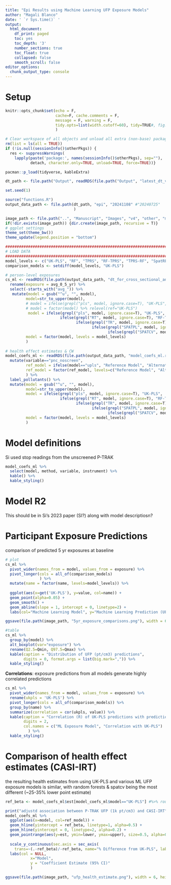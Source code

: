 ```yaml
---
title: "Epi Results using Machine Learning UFP Exposure Models"
author: "Magali Blanco"
date: ' `r Sys.time()` '
output:
  html_document:
    df_print: paged
    toc: yes
    toc_depth: '3'
    number_sections: true
    toc_float: true
    collapsed: false
    smooth_scroll: false
editor_options: 
  chunk_output_type: console
---
```


# Setup 

```r
knitr::opts_chunk$set(echo = F, 
                      cache=F, cache.comments = F, 
                      message = F, warning = F, 
                      tidy.opts=list(width.cutoff=60), tidy=TRUE#, fig.height = 10, fig.width = 10
                      )  

# Clear workspace of all objects and unload all extra (non-base) packages
rm(list = ls(all = TRUE))
if (!is.null(sessionInfo()$otherPkgs)) {
  res <- suppressWarnings(
    lapply(paste('package:', names(sessionInfo()$otherPkgs), sep=""),
           detach, character.only=TRUE, unload=TRUE, force=TRUE))}

pacman::p_load(tidyverse, kableExtra)    

dt_path <- file.path("Output", readRDS(file.path("Output", "latest_dt_version.rda")))

set.seed(1)

source("functions.R")
output_data_path <- file.path(dt_path, "epi", "20241108" #"20240725"
                              )

image_path <- file.path("..", "Manuscript", "Images", "v4", "other", "ml")
if(!dir.exists(image_path)) {dir.create(image_path, recursive = T)}
# ggplot settings
theme_set(theme_bw())
theme_update(legend.position = "bottom")

##################################################################################################
# LOAD DATA
##################################################################################################
model_levels <- c("UK-PLS", "RF", "TPRS", "RF-TPRS", "TPRS-RF", "SpatRF-PL", "SpatRF-NP")
comparison_models <- setdiff(model_levels, "UK-PLS")

# person-level exposures 
cs_ml <- readRDS(file.path(output_data_path, "dt_for_cross_sectional_analysis_machine_learning.rda")) %>%
  rename(exposure = avg_0_5_yr) %>%  
  select(-starts_with("avg_")) %>%
   mutate(model = gsub("^u", "", model),
         model=str_to_upper(model),
         # model = ifelse(grepl("pls", model, ignore.case=T), "UK-PLS", model),
         # model = factor(model) %>% relevel(ref="UK-PLS")
          model = ifelse(grepl("pls", model, ignore.case=T), "UK-PLS",
                        ifelse(grepl("RT", model, ignore.case=T), "RF-TPRS",
                               ifelse(grepl("TR", model, ignore.case=T), "TPRS-RF",
                                      ifelse(grepl("SPATPL", model, ignore.case=T), "SpatRF-PL", 
                                             ifelse(grepl("SPATCV", model, ignore.case=T), "SpatRF-NP", model))))),
         model = factor(model, levels = model_levels)
         )
  
# health effect estimates & CW
model_coefs_ml <- readRDS(file.path(output_data_path, "model_coefs_ml.rda")) %>%
  mutate(variable=="pnc_noscreen",
         ref_model = ifelse(model=="upls", "Reference Model", "Alternative Machine Learning Model"),
         ref_model = factor(ref_model, levels=c("Reference Model", "Alternative Machine Learning Model"))
         ) %>%
  label_pollutants() %>%
  mutate(model = gsub("^u", "", model),
         model=str_to_upper(model),
         model = ifelse(grepl("pls", model, ignore.case=T), "UK-PLS",
                        ifelse(grepl("RT", model, ignore.case=T), "RF-TPRS",
                               ifelse(grepl("TR", model, ignore.case=T), "TPRS-RF",
                                      ifelse(grepl("SPATPL", model, ignore.case=T), "SpatRF-PL", 
                                             ifelse(grepl("SPATCV", model, ignore.case=T), "SpatRF-NP", model))))),
         model = factor(model, levels = model_levels)
         )

```

# Model definitions

Si used stop readings from the unscreened P-TRAK

```r
model_coefs_ml %>%
  select(model, method, variable, instrument) %>%
  kable() %>% 
  kable_styling()

```

# Model R2
This should be in Si's 2023 paper (SI?) along with model descriptiosn? 

# Participant Exposure Predictions 

comparison of predicted 5 yr exposures at baseline

```r
# plot
cs_ml %>%
  pivot_wider(names_from = model, values_from = exposure) %>% 
  pivot_longer(cols = all_of(comparison_models)  
               ) %>%
  mutate(name = factor(name, levels=model_levels)) %>% 
  
  ggplot(aes(x=get('UK-PLS'), y=value, col=name)) +
  geom_point(alpha=0.05) +
  geom_smooth() +
  geom_abline(slope = 1, intercept = 0, linetype=2) + 
  labs(col="Machine Learning Model", y="Machine Learning Prediction (UFP pt/cm3)", x= "UK-PLS Prediction (UFP pt/cm3)")

ggsave(file.path(image_path, "5yr_exposure_comparisons.png"), width = 6, height = 6)

#table
cs_ml %>%
  group_by(model) %>%
  alt_boxplot(var="exposure") %>%
  rename(Q2.5=Qmin, Q97.5=Qmax) %>%
  kable(caption = "Distribution of UFP (pt/cm3) predictions", 
        digits = 0, format.args = list(big.mark=",")) %>% 
  kable_styling()

```

**Correlations**: exposure predictions from all models generate highly correlated predictions

```r

cs_ml %>%
  pivot_wider(names_from = model, values_from = exposure) %>%
  rename(ukpls = 'UK-PLS') %>%
  pivot_longer(cols = all_of(comparison_models)) %>%
  group_by(name) %>%
  summarize(correlation = cor(ukpls, value)) %>%
  kable(caption = "Correlation (R) of UK-PLS predictions with predictions from machine learning methods", 
        digits = 2,
        col.names = c("ML Exposure Model", "Correlation with UK-PLS")
          ) %>%
  kable_styling()

```

# Comparison of health effect estimates (CASI-IRT)

the resulting health estimates from using UK-PLS and various ML UFP exposure models is similar, with random forests & spatcv being the most different (~25-35% lower point estimate)

```r
ref_beta <- model_coefs_ml$est[model_coefs_ml$model=="UK-PLS"] #%>% round(2)

print("adjustd association between P-TRAK UFP (1k pt/cm3) and CASI-IRT")
model_coefs_ml %>%
  ggplot(aes(x=model, col=ref_model)) +  
  geom_hline(yintercept = ref_beta, linetype=1, alpha=0.5) +
  geom_hline(yintercept = 0, linetype=2, alpha=0.2) +
  geom_pointrange(aes(y=est, ymin=lower, ymax=upper), size=0.5, alpha=0.8) +
  
  scale_y_continuous(sec.axis = sec_axis(
    trans=~(.-ref_beta)/-ref_beta, name="% Difference from UK-PLS", labels = scales::percent)) +
  labs(col = NULL,
           x="Model",
           y = "Coefficient Estimate (95% CI)"
           )

ggsave(file.path(image_path, "ufp_health_estimate.png"), width = 6, height = 4)

```



